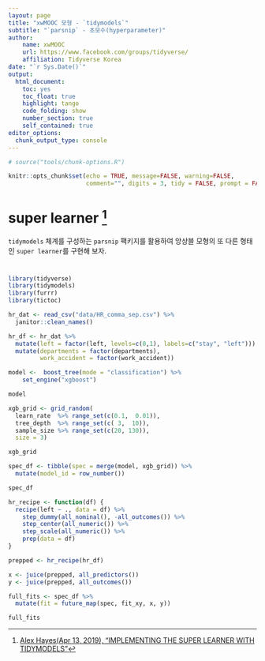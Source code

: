 ```yaml
---
layout: page
title: "xwMOOC 모형 - `tidymodels`"
subtitle: "`parsnip` - 초모수(hyperparameter)"
author:
    name: xwMOOC
    url: https://www.facebook.com/groups/tidyverse/
    affiliation: Tidyverse Korea
date: "`r Sys.Date()`"
output:
  html_document: 
    toc: yes
    toc_float: true
    highlight: tango
    code_folding: show
    number_section: true
    self_contained: true
editor_options: 
  chunk_output_type: console
---
```

 
``` r
# source("tools/chunk-options.R")

knitr::opts_chunk$set(echo = TRUE, message=FALSE, warning=FALSE,
                      comment="", digits = 3, tidy = FALSE, prompt = FALSE, fig.align = 'center')
```

# super learner [^tidymodels-super-learner] {#tidymodels-super-learner}

[^tidymodels-super-learner]: [Alex Hayes(Apr 13, 2019), "IMPLEMENTING THE SUPER LEARNER WITH TIDYMODELS"](https://www.alexpghayes.com/blog/implementing-the-super-learner-with-tidymodels/)

`tidymodels` 체계를 구성하는 `parsnip` 팩키지를 활용하여 앙상블 모형의 또 다른 형태인 `super learner`를 구현해 보자.

# 

```r
library(tidyverse)
library(tidymodels)
library(furrr)
library(tictoc)

hr_dat <- read_csv("data/HR_comma_sep.csv") %>% 
  janitor::clean_names()

hr_df <- hr_dat %>% 
  mutate(left = factor(left, levels=c(0,1), labels=c("stay", "left"))) %>%
  mutate(departments = factor(departments),
         work_accident = factor(work_accident))

model <-  boost_tree(mode = "classification") %>%
    set_engine("xgboost")

model

xgb_grid <- grid_random(
  learn_rate  %>% range_set(c(0.1,  0.01)), 
  tree_depth  %>% range_set(c( 3,  10)), 
  sample_size %>% range_set(c(20, 130)), 
  size = 3)

xgb_grid

spec_df <- tibble(spec = merge(model, xgb_grid)) %>% 
  mutate(model_id = row_number())

spec_df
```


```r
hr_recipe <- function(df) {
  recipe(left ~ ., data = df) %>%
    step_dummy(all_nominal(), -all_outcomes()) %>%
    step_center(all_numeric()) %>%
    step_scale(all_numeric()) %>%
    prep(data = df)
}

prepped <- hr_recipe(hr_df)

x <- juice(prepped, all_predictors())
y <- juice(prepped, all_outcomes())

full_fits <- spec_df %>% 
  mutate(fit = future_map(spec, fit_xy, x, y))

full_fits

```

